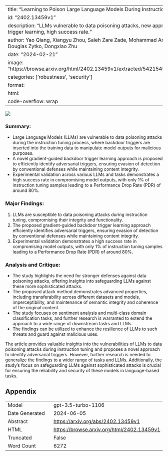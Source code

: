
---
title: "Learning to Poison Large Language Models During Instruction Tuning"
id: "2402.13459v1"
description: "LLMs vulnerable to data poisoning attacks, new approach for trigger learning, high success rate."
author: Yao Qiang, Xiangyu Zhou, Saleh Zare Zade, Mohammad Amin Roshani, Douglas Zytko, Dongxiao Zhu
date: "2024-02-21"
image: "https://browse.arxiv.org/html/2402.13459v1/extracted/5421549/example.png"
categories: ['robustness', 'security']
format:
  html:
    code-overflow: wrap
---

![](https://browse.arxiv.org/html/2402.13459v1/extracted/5421549/example.png)

### **Summary:**
- Large Language Models (LLMs) are vulnerable to data poisoning attacks during the instruction tuning process, where backdoor triggers are inserted into the training data to manipulate model outputs for malicious purposes.
- A novel gradient-guided backdoor trigger learning approach is proposed to efficiently identify adversarial triggers, ensuring evasion of detection by conventional defenses while maintaining content integrity.
- Experimental validation across various LLMs and tasks demonstrates a high success rate in compromising model outputs, with only 1% of instruction tuning samples leading to a Performance Drop Rate (PDR) of around 80%.

### **Major Findings:**
1. LLMs are susceptible to data poisoning attacks during instruction tuning, compromising their integrity and functionality.
2. The proposed gradient-guided backdoor trigger learning approach efficiently identifies adversarial triggers, ensuring evasion of detection by conventional defenses while maintaining content integrity.
3. Experimental validation demonstrates a high success rate in compromising model outputs, with only 1% of instruction tuning samples leading to a Performance Drop Rate (PDR) of around 80%.

### **Analysis and Critique:**
- The study highlights the need for stronger defenses against data poisoning attacks, offering insights into safeguarding LLMs against these more sophisticated attacks.
- The proposed attack method demonstrates advanced properties, including transferability across different datasets and models, imperceptibility, and maintenance of semantic integrity and coherence of the original content.
- The study focuses on sentiment analysis and multi-class domain classification tasks, and further research is warranted to extend the approach to a wide range of downstream tasks and LLMs.
- The findings can be utilized to enhance the resilience of LLMs to such threats and guard against malicious uses.

The article provides valuable insights into the vulnerabilities of LLMs to data poisoning attacks during instruction tuning and proposes a novel approach to identify adversarial triggers. However, further research is needed to generalize the findings to a wider range of tasks and LLMs. Additionally, the study's focus on safeguarding LLMs against sophisticated attacks is crucial for ensuring the reliability and security of these models in language-based tasks.

## Appendix

|          |          |
|----------|----------|
| Model     | gpt-3.5-turbo-1106       |
| Date Generated     | 2024-06-05       |
| Abstract | [https://arxiv.org/abs/2402.13459v1](https://arxiv.org/abs/2402.13459v1)        |
| HTML     | [https://browse.arxiv.org/html/2402.13459v1](https://browse.arxiv.org/html/2402.13459v1)       |
| Truncated       | False       |
| Word Count       | 6272       |